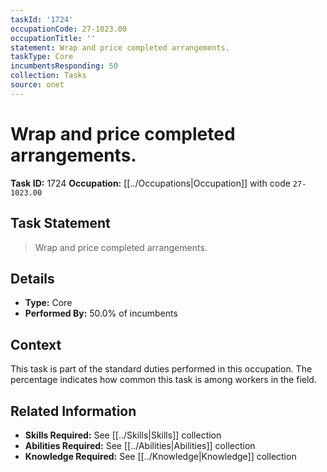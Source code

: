 ```yaml
---
taskId: '1724'
occupationCode: 27-1023.00
occupationTitle: ''
statement: Wrap and price completed arrangements.
taskType: Core
incumbentsResponding: 50
collection: Tasks
source: onet
---
```

# Wrap and price completed arrangements.

**Task ID:** 1724
**Occupation:** [[../Occupations|Occupation]] with code `27-1023.00`

## Task Statement

> Wrap and price completed arrangements.

## Details

- **Type:** Core
- **Performed By:** 50.0% of incumbents

## Context

This task is part of the standard duties performed in this occupation. The percentage indicates how common this task is among workers in the field.

## Related Information

- **Skills Required:** See [[../Skills|Skills]] collection
- **Abilities Required:** See [[../Abilities|Abilities]] collection
- **Knowledge Required:** See [[../Knowledge|Knowledge]] collection
